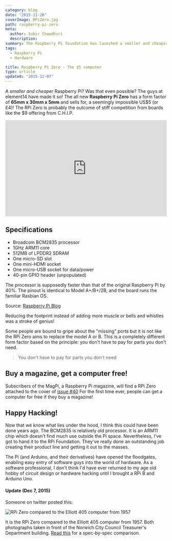 ```yaml
---
category: blog
date: "2015-11-26"
coverImage: RPiZero.jpg
path: raspberry-pi-zero
meta:
  author: Subir Chowdhuri
  description:
summary: The Raspberry Pi foundation has launched a smaller and cheaper model of the Raspberry Pi, called the Raspberry Pi Zero. Smaller than a business card, and costing just US$5, the RPi Zero is an early Christmas present for all the hardware hackers around!
tags:
  - Raspberry Pi
  - Hardware

title: Raspberry Pi Zero - The $5 computer
type: article
updated: "2015-12-07"
---
```


A *smaller and cheaper* Raspberry Pi? Was that even possible? The guys at element14 have made it so! The all new **Raspberry Pi Zero** has a form factor of **65mm x 30mm x 5mm** and sells for, a seemingly impossible US$5 (or £4)! The RPi Zero is probably the outcome of stiff competition from boards like the $9 offering from C.H.I.P.

<iframe src="https://player.vimeo.com/video/146893658" width="100%" height="300" frameborder="0" webkitallowfullscreen mozallowfullscreen allowfullscreen></iframe>


## Specifications

- Broadcom BCM2835 processor
- 1GHz ARM11 core
- 512MB of LPDDR2 SDRAM
- One micro-SD slot
- One mini-HDMI socket
- One micro-USB socket for data/power
- 40-pin GPIO header (unpopulated)

The processor is supposedly faster than that of the original Raspberry Pi by 40%. The pinout is identical to Model A+/B+/2B, and the board runs the familiar Rasbian OS.

Source: [Raspberry Pi Blog](https://www.raspberrypi.org/blog/raspberry-pi-zero/)

Reducing the footprint instead of adding more muscle or bells and whistles was a stroke of genius!

Some people are bound to gripe about the "missing" ports but it is not like the RPi Zero aims to replace the model A or B. This is a completely different form factor based on the principle: you don't have to pay for parts you don't need.

> You don't have to pay for parts you don't need

## Buy a magazine, get a computer free!
Subscribers of the MagPi, a Raspberry Pi magazine, will find a RPi Zero attached to the cover of [issue #40](https://www.raspberrypi.org/magpi/issues/40/) For the first time ever, people can get a computer for free if they buy a magazine!

## Happy Hacking!
Now that we know what lies under the hood, I think this could have been done years ago. The BCM2835 is relatively old processor. It is an ARM11 chip which doesn't find much use outside the Pi space. Nevertheless, I've got to hand it to the RPi Foundation. They've really done an outstanding job creating their product line and getting it out to the masses.

The Pi (and Arduino, and their derivatives) have opened the floodgates, enabling easy entry of software guys into the world of hardware. As a software professional, I don't think I'd have ever returned to my age old hobby of circuit design or hardware hacking until I brought a RPi B and Arduino Uno.

#### Update (Dec 7, 2015)
Someone on twitter posted this:

![RPi Zero compared to the Elliott 405 computer from 1957](RPivElliott.jpg)

It is the RPi Zero compared to the Elliott 405 computer from 1957. Both photographs taken in front of the Norwich City Council Treasurer's Department building. [Read this](http://www.spinellis.gr/blog/20151129/) for a spec-by-spec comparison.
